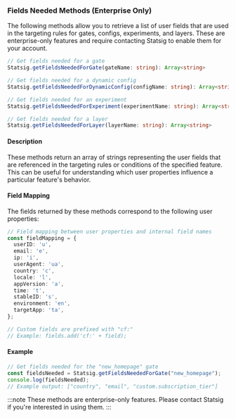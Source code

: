 ### Fields Needed Methods (Enterprise Only)

The following methods allow you to retrieve a list of user fields that are used in the targeting rules for gates, configs, experiments, and layers. These are enterprise-only features and require contacting Statsig to enable them for your account.

```typescript
// Get fields needed for a gate
Statsig.getFieldsNeededForGate(gateName: string): Array<string>

// Get fields needed for a dynamic config
Statsig.getFieldsNeededForDynamicConfig(configName: string): Array<string>

// Get fields needed for an experiment
Statsig.getFieldsNeededForExperiment(experimentName: string): Array<string>

// Get fields needed for a layer
Statsig.getFieldsNeededForLayer(layerName: string): Array<string>
```

#### Description

These methods return an array of strings representing the user fields that are referenced in the targeting rules or conditions of the specified feature. This can be useful for understanding which user properties influence a particular feature's behavior.

#### Field Mapping

The fields returned by these methods correspond to the following user properties:

```typescript
// Field mapping between user properties and internal field names
const fieldMapping = {
  userID: 'u',
  email: 'e',
  ip: 'i',
  userAgent: 'ua',
  country: 'c',
  locale: 'l',
  appVersion: 'a',
  time: 't',
  stableID: 's',
  environment: 'en',
  targetApp: 'ta',
};

// Custom fields are prefixed with "cf:"
// Example: fields.add('cf:' + field);
```

#### Example

```typescript
// Get fields needed for the "new_homepage" gate
const fieldsNeeded = Statsig.getFieldsNeededForGate("new_homepage");
console.log(fieldsNeeded); 
// Example output: ["country", "email", "custom.subscription_tier"]
```

:::note
These methods are enterprise-only features. Please contact Statsig if you're interested in using them.
:::
